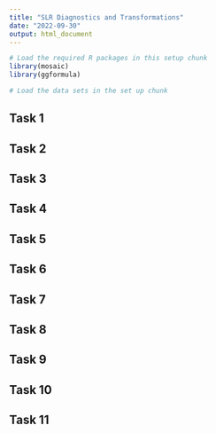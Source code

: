 ```yaml
---
title: "SLR Diagnostics and Transformations"
date: "2022-09-30"
output: html_document
---
```


```r
# Load the required R packages in this setup chunk
library(mosaic)
library(ggformula)

# Load the data sets in the set up chunk
```

## Task 1

## Task 2

## Task 3

## Task 4

## Task 5

## Task 6

## Task 7

## Task 8

## Task 9

## Task 10

## Task 11